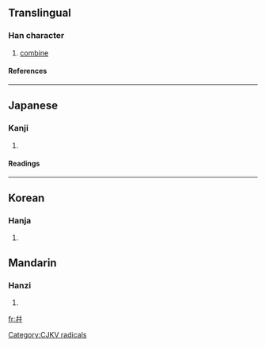 {{see|並}}
{{rfc-auto}}
==Translingual==
===Han character===
{{Han char|rn=51|rad=干|as=05|sn=8|four=|canj=卜十卜十 (YJYJ)}}
# [[combine]]
====References====
{{Han ref|kx=0340.070|dkj=09175|hdz=10408.060|uh=5E77|ud=24183}}
----
==Japanese==
===Kanji===
{{ja-kanji|grade=|rs=干05}}
# {{defn|Japanese}} 
====Readings====
{{ja-readings|on=[[へい]] (hei), [[ひょう]] (hyō)|kun=[[あわせる]] (awaseru), [[ならぶ]] (narabu)}}
----
==Korean==
===Hanja===
{{ko-hanja|hangeul=[[병]]|eumhun=[[어우르다|어우를]]|rv=byeong|mr=byŏng|y=byeong}}
# {{defn|Korean}}


[[Category:CJKV radicals]]

==Mandarin==
===Hanzi===
{{cmn-hanzi|pin=[[bīng]] (bing1), [[bìng]] (bing4)|wg=ping<sup>1</sup>, ping<sup>4</sup>}}
# {{defn|Mandarin}}

[[fr:幷]]